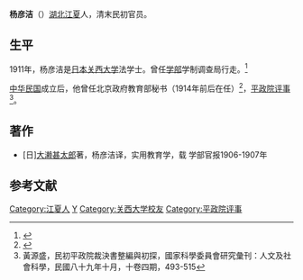 '''杨彦洁'''（{{bd|?||?|}}）[[湖北|湖北]][[江夏|江夏]]人，清末民初官员。

==生平==
1911年，杨彦洁是[[日本|日本]][[关西大学|关西大学]]法学士。曾任[[学部_(清)|学部]]学制调查局行走。<ref name=cly>{{Cite book<!--|和書-->|author = 程燎原|title = 清末法政人的世界|year = 2003|publisher =法律出版社|location=北京|isbn =|page=396}}</ref>

[[中华民国|中华民国]]成立后，他曾任北京政府教育部秘书（1914年前后在任）<ref>{{Cite book<!--|和書-->|author = |title = 北京大学史料: 1912-1937|year = 1993|publisher =北京大学出版社|location=北京|isbn =|page=6}}</ref>，[[平政院评事|平政院评事]]<ref name=hys>黃源盛，民初平政院裁決書整編與初探，國家科學委員會研究彙刊：人文及社會科學，民國八十九年十月，十卷四期，493-515</ref>。

==著作==
*[日][[大濑甚太郎|大濑甚太郎]]著，杨彦洁译，实用教育学，载 学部官报1906-1907年

==参考文献==
{{reflist}}

{{DEFAULTSORT:Yang杨}}
[[Category:江夏人|Category:江夏人]]
[[Category:杨姓|Y]]
[[Category:关西大学校友|Category:关西大学校友]]
[[Category:平政院评事|Category:平政院评事]]
